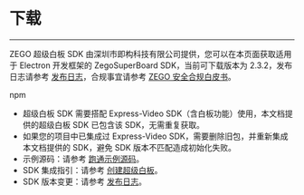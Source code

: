 # 下载

- - -

ZEGO 超级白板 SDK 由深圳市即构科技有限公司提供，您可以在本页面获取适用于 Electron 开发框架的 ZegoSuperBoard SDK，当前可下载版本为 2.3.2，发布日志请参考 [发布日志](./Product%20Desc/Release%20Note.mdx)，合规事宜请参考 [ZEGO 安全合规白皮书](https://doc-zh.zego.im/policies-and-agreements/zego-security-and-compliance-white-paper)。


<Card title="ZegoSuperBoard SDK v2.3.2" href="https://www.npmjs.com/package/zego-superboard-electron" target="_blank">
npm
</Card>

<Note title="说明">

- 超级白板 SDK 需要搭配 Express-Video SDK（含白板功能）使用，本文档提供的超级白板 SDK 已包含该 SDK，无需重复获取。
- 如果您的项目中已集成过 Express-Video SDK，需要删除旧包，并重新集成本文档提供的 SDK，避免 SDK 版本不匹配造成初始化失败。
- 示例源码：请参考 [跑通示例源码](./Quick%20Start/Run%20Demo.mdx)。
- SDK 集成指引：请参考 [创建超级白板](./Quick%20Start/create%20white%20board.mdx)。
- SDK 版本变更：请参考 [发布日志](./Product%20Desc/Release%20Note.mdx)。
  
</Note>


